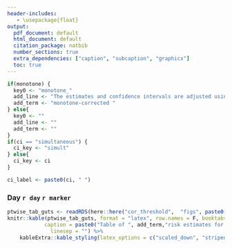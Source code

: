 ```yaml
---
header-includes:
   - \usepackage{float}
output:
  pdf_document: default
  html_document: default
  citation_package: natbib
  number_sections: true
  extra_dependencies: ["caption", "subcaption", "graphicx"]
  toc: true
---
```


```r
if(monotone) {
  key0 <- "monotone_"
  add_line <- "The estimates and confidence intervals are adjusted using the assumption that the true threshold-response is nonincreasing."
  add_term <- "monotone-corrected "
} else{
  key0 <- ""
  add_line <- ""
  add_term <- ""
}
if(ci == "simultaneous") {
  ci_key <- "simult"
} else{
  ci_key <- ci
}

ci_label <- paste0(ci, " ")

```

\clearpage
### Day `r day` `r marker`

\begin{figure}[H]
\centering
\includegraphics[width=0.75\textwidth]{`r here::here("cor_threshold", "figs", paste0(ci,"_CI"), paste0("PLOT_",key0, "Day", day, key, "_", ci_key, "CI.pdf"))`}
\caption{Adjusted threshold-response function for a range of thresholds of the
  Day `r day` `r marker` levels with `r ci` 95\% confidence intervals. The dashed red line marks the threshold after which no more COVID events are observed. `r add_line`}
\end{figure}
```r
ptwise_tab_guts <- readRDS(here::here("cor_threshold",  "figs", paste0(ci,"_CI"), paste0("TABLE_", key0, "Day", day, key, "_", ci_key, "CI.rds")))
knitr::kable(ptwise_tab_guts, format = "latex", row.names = F, booktabs = TRUE, escape = FALSE,
            caption = paste0("Table of ", add_term,"risk estimates for a range of thresholds of Day ", day, " ", marker, " levels with ", ci_label,"95\\% confidence intervals."),
              linesep = "") %>%
    kableExtra::kable_styling(latex_options = c("scaled_down", "striped","hold_position") )
```

\clearpage
